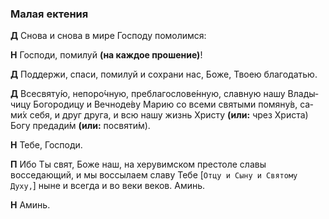 ### Малая ектения

**Д** Снова и снова в мире Господу помолимся:

**Н** Господи, помилуй **(на каждое прошение)**!

**Д** Поддержи, спаси, помилуй и сохрани нас, Боже, Тво­ею благодатью.

**Д** Всесвяту́ю, непоро́чную, преблагослове́нную, слав­ную нашу Вла­ды­чицу Богородицу и Вечноде́ву Ма­рию со все­ми свя­тыми помяну́в, са­ми́х се­бя, и друг друга, и всю нашу жизнь Христу **(или:** чрез Христа<R>)</R> Богу пре­да­ди́м **(или:** по­святи́м<R>)</R>.

**Н** Тебе, Господи.

**П** Ибо Ты свят, Боже наш, на херувимском престоле славы восседающий, и мы воссылаем славу Тебе <R>[</R>`Отцу и Сыну и Святому Духу,`<R>]</R> ныне и всегда и во веки веков. Аминь.

**Н** Аминь.
 
